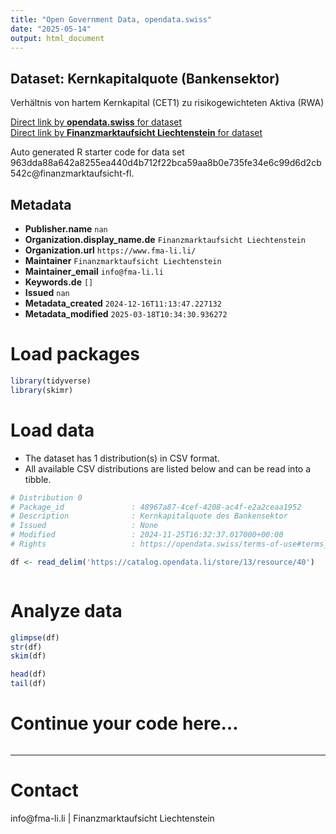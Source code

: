 ```yaml
---
title: "Open Government Data, opendata.swiss"
date: "2025-05-14"
output: html_document
---
```


## Dataset: Kernkapitalquote (Bankensektor)

Verhältnis von hartem Kernkapital (CET1) zu risikogewichteten Aktiva (RWA)

[Direct link by **opendata.swiss** for dataset](https://opendata.swiss/de/dataset/kernkapitalquote-bankensektor)<br>
[Direct link by **Finanzmarktaufsicht Liechtenstein** for dataset]()

Auto generated R starter code for data set 963dda88a642a8255ea440d4b712f22bca59aa8b0e735fe34e6c99d6d2cb542c@finanzmarktaufsicht-fl.

## Metadata

- **Publisher.name** `nan`
- **Organization.display_name.de** `Finanzmarktaufsicht Liechtenstein`
- **Organization.url** `https://www.fma-li.li/`
- **Maintainer** `Finanzmarktaufsicht Liechtenstein`
- **Maintainer_email** `info@fma-li.li`
- **Keywords.de** `[]`
- **Issued** `nan`
- **Metadata_created** `2024-12-16T11:13:47.227132`
- **Metadata_modified** `2025-03-18T10:34:30.936272`


# Load packages

```r

library(tidyverse)
library(skimr)

```

# Load data

-   The dataset has 1 distribution(s) in CSV format.
-   All available CSV distributions are listed below and can be read into a tibble.

```r

# Distribution 0
# Package_id               : 48967a87-4cef-4208-ac4f-e2a2ceaa1952
# Description              : Kernkapitalquote des Bankensektor
# Issued                   : None
# Modified                 : 2024-11-25T16:32:37.017000+00:00
# Rights                   : https://opendata.swiss/terms-of-use#terms_by

df <- read_delim('https://catalog.opendata.li/store/13/resource/40')



```

# Analyze data

```r

glimpse(df)
str(df)
skim(df)

head(df)
tail(df)

```

# Continue your code here...

```r

```

------------------------------------------------------------------------

# Contact

info@fma-li.li | Finanzmarktaufsicht Liechtenstein
